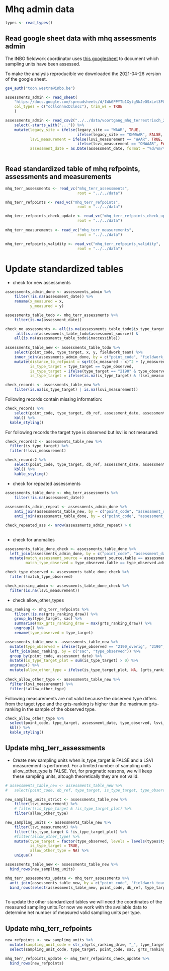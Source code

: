 # Mhq admin data

```r
types <- read_types()
```


## Read google sheet data with mhq assessments admin

The INBO fieldwork coordinator uses [this googlesheet](https://docs.google.com/spreadsheets/d/1WkGPPYTb1Xytg5kJeOSxLvt3PUdFjlpPb4rwYG9znys/) to document which sampling units have been assessed.

To make the analysis reproducible we downloaded the 2021-04-26 version of the google sheet. 

```r
gs4_auth("toon.westra@inbo.be")

assessments_admin <- read_sheet(
    "https://docs.google.com/spreadsheets/d/1WkGPPYTb1Xytg5kJeOSxLvt3PUdFjlpPb4rwYG9znys/edit#gid=0",
    col_types = c("ccllcnnncDclncc"), trim_ws = TRUE
    )

```

```r
assessments_admin <- read_csv2("../../data/voortgang_mhq_terrestrisch_2021-04-26.csv") %>%
    select(-starts_with("...")) %>%
    mutate(legacy_site = ifelse(legacy_site == "WAAR", TRUE,
                                ifelse(legacy_site == "ONWAAR", FALSE, NA)),
           lsvi_measurement = ifelse(lsvi_measurement == "WAAR", TRUE,
                                ifelse(lsvi_measurement == "ONWAAR", FALSE, NA)),
           assessment_date = as.Date(assessment_date, format = "%d/%m/%Y"))
           
```


## Read standardized table of mhq refpoints, assessments and measurements

```r
mhq_terr_assessments <- read_vc("mhq_terr_assessments", 
                                root = "../../data")

mhq_terr_refpoints <- read_vc("mhq_terr_refpoints", 
                                root = "../../data")

mhq_terr_refpoints_check_update <- read_vc("mhq_terr_refpoints_check_update", 
                                root = "../../data")
    
mhq_terr_measurements <- read_vc("mhq_terr_measurements", 
                                root = "../../data")

mhq_terr_refpoints_validity <- read_vc("mhq_terr_refpoints_validity", 
                                root = "../../data")
```

# Update standardized tables

+ check for new assessments

```r
assessments_admin_done <- assessments_admin %>%
    filter(!is.na(assessment_date)) %>%
    rename(x_measured = x,
           y_measured = y)

assessments_table_todo <- mhq_terr_assessments %>%
    filter(is.na(assessment_date)) 

check_no_assessments <- all(is.na(assessments_table_todo$is_type_target)) &
     all(is.na(assessments_table_todo$assessment_source)) &
    all(is.na(assessments_table_todo$inaccessible))
    
assessments_table_new <- assessments_table_todo %>%
    select(point_code, type_target, x, y, fieldwork_team) %>%
    inner_join(assessments_admin_done, by = c("point_code", "fieldwork_team")) %>%
    mutate(distance_to_refpoint = sqrt((x_measured - x)^2 + (y_measured - y)^2),
           is_type_target = type_target == type_observed,
           is_type_target = ifelse(type_target == "2190" & type_observed == "2190_overig", TRUE, is_type_target),
           is_type_target = ifelse(is.na(is_type_target) & !lsvi_measurement, FALSE, is_type_target))

check_records <- assessments_table_new %>%
    filter(is.na(is_type_target) | is.na(lsvi_measurement))

```

Following records contain missing information:

```r
check_records %>%
    select(point_code, type_target, db_ref, assessment_date, assessment_source, lsvi_measurement, type_observed) %>%
    kbl() %>%
  kable_styling()
```
For following records the target type is observed but lsvi is not measured:

```r
check_records2 <- assessments_table_new %>%
  filter(is_type_target) %>%
  filter(!lsvi_measurement)

check_records2 %>%
    select(point_code, type_target, db_ref, assessment_date, assessment_source, lsvi_measurement, type_observed) %>%
    kbl() %>%
    kable_styling()
```


+ check for repeated assessments


```r
assessments_table_done <- mhq_terr_assessments %>%
    filter(!is.na(assessment_date))
  
assessments_admin_repeat <- assessments_admin_done %>%
    anti_join(assessments_table_new, by = c("point_code", "assessment_date")) %>%
    anti_join(assessments_table_done, by = c("point_code", "assessment_date"))

check_repeated_ass <- nrow(assessments_admin_repeat) > 0
  
```

+ check for anomalies

```r
assessments_table_done_check <- assessments_table_done %>%
  left_join(assessments_admin_done, by = c("point_code", "assessment_date"), suffix = c(".table", ".admin")) %>%
  mutate(match_assessment_source = assessment_source.table == assessment_source.admin,
         match_type_observed = type_observed.table == type_observed.admin)

check_type_observed <- assessments_table_done_check %>%
  filter(!match_type_observed)

check_missing_admin <- assessments_table_done_check %>%
  filter(is.na(lsvi_measurement))
```

+ check allow_other_types

```r
max_ranking <- mhq_terr_refpoints %>%
    filter(!is.na(grts_ranking_draw)) %>%
    group_by(type_target, sac) %>%
    summarise(max_grts_ranking_draw = max(grts_ranking_draw)) %>%
    ungroup() %>%
    rename(type_observed = type_target)

assessments_table_new <- assessments_table_new %>%
  mutate(type_observed = ifelse(type_observed == "2190_overig", "2190", type_observed)) %>%
  left_join(max_ranking, by = c("sac", "type_observed")) %>%
  group_by(point_code, assessment_date) %>%
  mutate(is_type_target_plot = sum(is_type_target) > 0) %>%
  ungroup() %>%
  mutate(allow_other_type = ifelse(is_type_target_plot, NA, (grts_ranking_draw <= max_grts_ranking_draw) & !is.na(max_grts_ranking_draw)))
  
check_allow_other_type <- assessments_table_new %>%
  filter(lsvi_measurement) %>%
  filter(!allow_other_type)
```

Following measurements are not valid because the observed type differs from the taget type and the grts-ranking is higher than the maximum grts-ranking in the sample of the observed type.

```r
check_allow_other_type %>%
  select(point_code, type_target, assessment_date, type_observed, lsvi_measurement, grts_ranking_draw, max_grts_ranking_draw, allow_other_type) %>%
  kbl() %>%
  kable_styling()
```



## Update mhq_terr_assessments

+ Create new sampling units when is_type_target is FALSE and a LSVI measurement is performed. For a limited number of sampling units allow_other_type is FALSE. Yet, for pragmatic reasons, we will keep these sampling units, altough theoretically they are not valid.

```r
# assessments_table_new <- assessments_table_new %>%
#   select(point_code, db_ref, type_target, is_type_target, type_observed, assessment_date, assessment_source, x = x_measured, y = y_measured, inaccessible, fieldwork_team, lsvi_measurement, allow_other_type)

new_sampling_units_strict <- assessments_table_new %>%
    filter(lsvi_measurement) %>%
    # filter(!is_type_target & !is_type_target_plot) %>%
    filter(allow_other_type)

new_sampling_units <- assessments_table_new %>%
    filter(lsvi_measurement) %>%
    filter(!is_type_target & !is_type_target_plot) %>%
    #filter(allow_other_type) %>%
    mutate(type_target = factor(type_observed, levels = levels(types$type)),
           is_type_target = TRUE,
           allow_other_type = NA) %>%
    unique()

assessments_table_new <- assessments_table_new %>%
  bind_rows(new_sampling_units)

mhq_terr_assessments_update <- mhq_terr_assessments %>%
  anti_join(assessments_table_new, by = c("point_code", "fieldwork_team")) %>%
  bind_rows(select(assessments_table_new, point_code, db_ref, type_target, is_type_target, type_observed, assessment_date, assessment_source, x = x_measured, y = y_measured, inaccessible, fieldwork_team))
  
```

To update the other standardized tables we will need the coordinates of the measured sampling units.For now we work with the available data to determine het number of measured valid sampling units per type. 

## Update mhq_terr_refpoints

```r
new_refpoints <- new_sampling_units %>%
  mutate(sampling_unit_code = str_c(grts_ranking_draw, "_", type_target)) %>%
  select(sampling_unit_code, type_target, point_code, sac, grts_ranking_draw, x = x_measured, y = y_measured, db_ref)

mhq_terr_refpoints_update <- mhq_terr_refpoints_check_update %>%
  bind_rows(new_refpoints)


```


